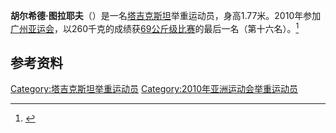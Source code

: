 '''胡尔希德·图拉耶夫'''（{{Bd|1986年|8月30日}}）是一名[[塔吉克斯坦|塔吉克斯坦]]举重运动员，身高1.77米。2010年参加[[广州亚运会|广州亚运会]]，以260千克的成绩获[[2010年亚洲运动会举重比赛_-_男子69公斤级|69公斤级比赛]]的最后一名（第十六名）。<ref>{{cite web|url=http://www.gz2010.cn/info/CHN_CHN/ZB/ZBB101A_WL@@@@@@@@@@@@@@@CHN_number=285874.html | language=zh-hans | title=胡尔希德·图拉耶夫 - 简历  |publisher=2010年广州亚运会官方网站 |accessdate=2011-06-27 }}</ref>
==参考资料==
<references />

[[Category:塔吉克斯坦举重运动员|Category:塔吉克斯坦举重运动员]]
[[Category:2010年亚洲运动会举重运动员|Category:2010年亚洲运动会举重运动员]]
